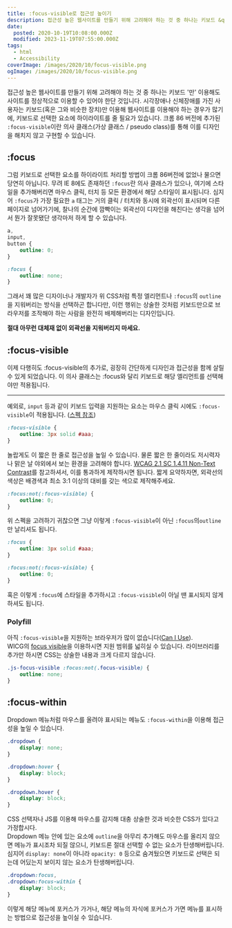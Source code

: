 ```yaml
---
title: :focus-visible로 접근성 높이기
description: 접근성 높은 웹사이트를 만들기 위해 고려해야 하는 것 중 하나는 키보드 &quot;만&quot; 이용해도 사이트를 정상적으로 이용할 수 있어야 한단 것입니다. 시각장애나 신체장애를 가진 사용자는 키보드(혹은 그와 비슷한 장치)만 이용해 웹사이트를 이용해야 하는 경우가 많기에, 키보드로 선택한 요소에 하이라이트를 줄 필요가 있습니다. 크롬 86 버전에 추가된 :focus-visible이란 의사 클래스(가상 클래스 / pseudo class)를 통해 이를 디자인을
date:
  posted: 2020-10-19T10:08:00.000Z
  modified: 2023-11-19T07:55:00.000Z
tags:
  - html
  - Accessibility
coverImage: /images/2020/10/focus-visible.png
ogImage: /images/2020/10/focus-visible.png
---
```


접근성 높은 웹사이트를 만들기 위해 고려해야 하는 것 중 하나는 키보드 '만' 이용해도 사이트를 정상적으로 이용할 수 있어야 한단 것입니다. 시각장애나 신체장애를 가진 사용자는 키보드(혹은 그와 비슷한 장치)만 이용해 웹사이트를 이용해야 하는 경우가 많기에, 키보드로 선택한 요소에 하이라이트를 줄 필요가 있습니다. 크롬 86 버전에 추가된 `:focus-visible`이란 의사 클래스(가상 클래스 / pseudo class)를 통해 이를 디자인을 해치지 않고 구현할 수 있습니다.

## :focus

그럼 키보드로 선택한 요소를 하이라이트 처리할 방법이 크롬 86버전에 없었나 물으면 당연히 아닙니다. 무려 IE 8에도 존재하던 `:focus`란 의사 클래스가 있으나, 여기에 스타일을 추가해버리면 마우스 클릭, 터치 등 모든 환경에서 해당 스타일이 표시됩니다. 심지어 `:focus`가 가장 필요한 `a` 태그는 거의 클릭 / 터치와 동시에 외곽선이 표시되며 다른 페이지로 넘어가기에, 찰나의 순간에 깜빡이는 외곽선이 디자인을 해친다는 생각을 넘어서 뭔가 잘못됐단 생각마저 하게 할 수 있습니다.

```css
a,
input,
button {
    outline: 0;
}

:focus {
    outline: none;
}
```

그래서 꽤 많은 디자이너나 개발자가 위 CSS처럼 특정 엘리먼트나 `:focus`의 `outline`을 지워버리는 방식을 선택하곤 합니다만, 이런 행위는 상술한 것처럼 키보드만으로 브라우저를 조작해야 하는 사람을 완전히 배제해버리는 디자인입니다.

**절대 아무런 대체재 없이 외곽선을 지워버리지 마세요.**

## :focus-visible

이제 다행히도 :focus-visible의 추가로, 굉장히 간단하게 디자인과 접근성을 함께 살릴 수 있게 되었습니다. 이 의사 클래스는 :focus와 달리 키보드로 해당 엘리먼트를 선택해야만 적용됩니다.

---

예외로, `input` 등과 같이 키보드 입력을 지원하는 요소는 마우스 클릭 시에도 `:focus-visible`이 적용됩니다. ([스펙 참조](https://drafts.csswg.org/selectors-4/#the-focus-visible-pseudo))

```css
:focus-visible {
    outline: 3px solid #aaa;
}
```

놀랍게도 이 짧은 한 줄로 접근성을 높일 수 있습니다. 물론 짧은 한 줄이라도 저시력자나 맑은 날 야외에서 보는 환경을 고려해야 합니다. [WCAG 2.1 SC 1.4.11 Non-Text Contrast](https://www.w3.org/WAI/WCAG21/Understanding/non-text-contrast.html)를 참고하셔서, 이를 통과하게 제작하시면 됩니다. 짧게 요약하자면, 외곽선의 색상은 배경색과 최소 3:1 이상의 대비를 갖는 색으로 제작해주세요.

```css
:focus:not(:focus-visible) {
    outline: 0;
}
```

위 스펙을 고려하기 귀찮으면 그냥 이렇게 `:focus-visible`이 아닌 `:focus`의`outline`만 날리셔도 됩니다.

```css
:focus {
    outline: 3px solid #aaa;
}

:focus:not(:focus-visible) {
    outline: 0;
}
```

혹은 이렇게 `:focus`에 스타일을 추가하시고 `:focus-visible`이 아닐 땐 표시되지 않게 하셔도 됩니다.

### Polyfill

아직 `:focus-visible`을 지원하는 브라우저가 많이 없습니다([Can I Use](https://caniuse.com/?search=focus-visible)).  
WICG의 [focus visible](https://github.com/WICG/focus-visible)을 이용하시면 지원 범위를 넓히실 수 있습니다. 라이브러리를 추가만 하시면 CSS는 상술한 내용과 크게 다르지 않습니다.

```css
.js-focus-visible :focus:not(.focus-visible) {
    outline: none;
}
```

## :focus-within

Dropdown 메뉴처럼 마우스를 올려야 표시되는 메뉴도 `:focus-within`을 이용해 접근성을 높일 수 있습니다.

```css
.dropdown {
    display: none;
}

.dropdown:hover {
    display: block;
}

.dropdown.hover {
    display: block;
}
```

CSS 선택자나 JS를 이용해 마우스를 감지해 대충 상술한 것과 비슷한 CSS가 있다고 가정합시다.  
Dropdown 메뉴 안에 있는 요소에 `outline`을 아무리 추가해도 마우스를 올리지 않으면 메뉴가 표시조차 되질 않으니, 키보드론 절대 선택할 수 없는 요소가 탄생해버립니다.  
심지어 `display: none`이 아니라 `opacity: 0` 등으로 숨겨뒀으면 키보드로 선택은 되는데 어딨는지 보이지 않는 요소가 탄생해버립니다.

```css
.dropdown:focus,
.dropdown:focus-within {
    display: block;
}
```

이렇게 해당 메뉴에 포커스가 가거나, 해당 메뉴의 자식에 포커스가 가면 메뉴를 표시하는 방법으로 접근성을 높이실 수 있습니다.